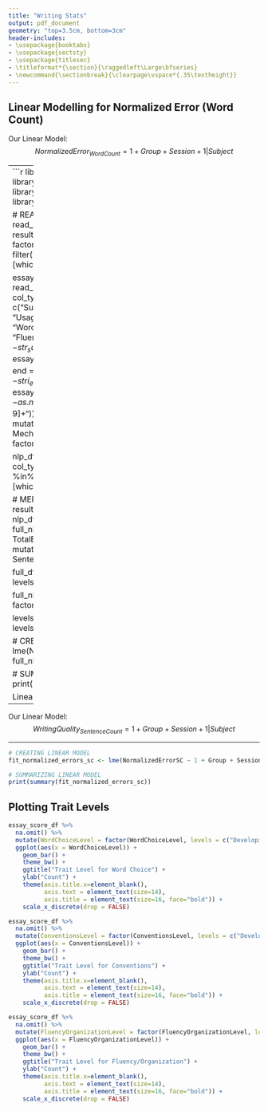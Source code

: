 ```yaml
--- 
title: "Writing Stats" 
output: pdf_document 
geometry: "top=3.5cm, bottom=3cm" 
header-includes: 
- \usepackage{booktabs} 
- \usepackage{sectsty} 
- \usepackage{titlesec} 
- \titleformat*{\section}{\raggedleft\Large\bfseries} 
- \newcommand{\sectionbreak}{\clearpage\vspace*{.35\textheight}} 
--- 
```


\newpage 
Linear Modelling for Normalized Error (Word Count) 
----- 

Our Linear Model: 
$$ 
 Normalized Error_{Word Count} = 1 + Group + Session + 1|Subject 
$$ 

----- 
```r

library(tidyverse) 
library(knitr) 
library(grid) 
library(gridExtra) 
library(kableExtra) 
library(nlme) 
library(stringr) 
library(stringi) 
library(scales) 
library(wesanderson) 

# READING IN CSV FILES 
result_df <- read_csv("@Datasets/testing_df.csv", col_types = cols()) 
result_df <- result_df %>% 
  mutate(Condition = factor(Condition, levels = c("BL", "IL", "BH", "IH"))) %>% 
  filter(Measurement == "PP") 
colnames(result_df)[which(names(result_df) == "Condition")] <- "Group" 

essay_score_df <- read_csv("@Datasets/essay_score_master_file.csv", col_types = cols()) 
names(essay_score_df) <- c("Subject", "Score", "GrammaticalErrors",	"UsageErrors", "MechanicErrors", 
                           "StyleErrors", "WordChoiceLevel", "ConventionsLevel", "FluencyOrganizationLevel") 
essay_score_df$Session <- str_sub(essay_score_df$Subject, start = -2) 
essay_score_df$Subject <- str_sub(essay_score_df$Subject, end = 4) 
essay_score_df$Warning <- stri_extract_first_regex(essay_score_df$Score, "[a-zA-Z]*") 
essay_score_df$Score <- as.numeric(stri_extract_first_regex(essay_score_df$Score, "[0-9]+")) 
essay_score_df <- essay_score_df %>% 
  mutate(TotalErrors = GrammaticalErrors + UsageErrors + MechanicErrors + StyleErrors) %>% 
  mutate(Session = factor(Session, levels = c("WB", "DT"))) 

nlp_df <- read_csv("@Datasets/essay_nlp_results.csv", col_types = cols()) 
nlp_df <- nlp_df[ , !names(nlp_df) %in% "Condition"] 
colnames(nlp_df)[which(names(nlp_df) == "Report")] <- "Session" 

# MERGING CSV FILES 
full_df <- merge(essay_score_df, result_df, by = "Subject") 
full_nlp_df <- merge(full_df, nlp_df, by = c("Subject", "Session")) 
full_nlp_df <- full_nlp_df %>% 
  mutate(NormalizedErrorWC = TotalErrors / WordCount) %>% 
  mutate(NormalizedErrorSC = TotalErrors / SentenceCount) 

full_df <- full_df %>% 
  mutate(Group = factor(Group, levels = c("BL", "IL", "BH", "IH"))) 

full_nlp_df <- full_nlp_df %>% 
  mutate(Group = factor(Group, levels = c("BL", "IL", "BH", "IH"))) 

levels(full_df$Group) <- c("BN", "IN", "BF", "IF") 
levels(full_nlp_df$Group) <- c("BN", "IN", "BF", "IF") 

# CREATING LINEAR MODEL 
fit_normalized_errors_wc <- lme(NormalizedErrorWC ~ 1 + Group + Session, data = full_nlp_df, random = ~1|Subject, na.action = na.omit) 

# SUMMARIZING LINEAR MODEL 
print(summary(fit_normalized_errors_wc)) 
``` 

\newpage 
Linear Modelling for Normalized Error (Sentence Count) 
----- 

Our Linear Model: 
$$ 
 Writing Quality_{Sentence Count} = 1 + Group + Session + 1|Subject 
$$ 

----- 
```r
# CREATING LINEAR MODEL 
fit_normalized_errors_sc <- lme(NormalizedErrorSC ~ 1 + Group + Session, data = full_nlp_df, random = ~1|Subject, na.action = na.omit) 

# SUMMARIZING LINEAR MODEL 
print(summary(fit_normalized_errors_sc)) 
``` 

\newpage 
## Plotting Trait Levels 

```r

essay_score_df %>% 
  na.omit() %>% 
  mutate(WordChoiceLevel = factor(WordChoiceLevel, levels = c("Developing", "Proficient", "Advanced"))) %>% 
  ggplot(aes(x = WordChoiceLevel)) + 
    geom_bar() + 
    theme_bw() + 
    ggtitle("Trait Level for Word Choice") + 
    ylab("Count") + 
    theme(axis.title.x=element_blank(), 
          axis.text = element_text(size=14), 
          axis.title = element_text(size=16, face="bold")) + 
    scale_x_discrete(drop = FALSE) 

``` 

\newpage 
```r

essay_score_df %>% 
  na.omit() %>% 
  mutate(ConventionsLevel = factor(ConventionsLevel, levels = c("Developing", "Proficient", "Advanced"))) %>% 
  ggplot(aes(x = ConventionsLevel)) + 
    geom_bar() + 
    theme_bw() + 
    ggtitle("Trait Level for Conventions") + 
    ylab("Count") + 
    theme(axis.title.x=element_blank(), 
          axis.text = element_text(size=14), 
          axis.title = element_text(size=16, face="bold")) + 
    scale_x_discrete(drop = FALSE) 

``` 

\newpage 
```r

essay_score_df %>% 
  na.omit() %>% 
  mutate(FluencyOrganizationLevel = factor(FluencyOrganizationLevel, levels = c("Developing", "Proficient", "Advanced"))) %>% 
  ggplot(aes(x = FluencyOrganizationLevel)) + 
    geom_bar() + 
    theme_bw() + 
    ggtitle("Trait Level for Fluency/Organization") + 
    ylab("Count") + 
    theme(axis.title.x=element_blank(), 
          axis.text = element_text(size=14), 
          axis.title = element_text(size=16, face="bold")) + 
    scale_x_discrete(drop = FALSE) 

``` 